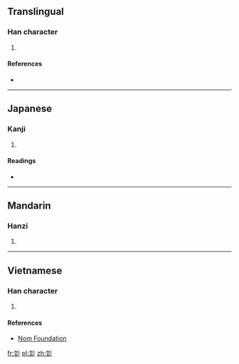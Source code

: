 ==Translingual==

===Han character===
{{Han char|rn=59|rad=彡|as=04|sn=7|four=|canj=卜大竹竹竹 (YKHHH)|ids=⿺[[文]][[彡]]}}

# {{defn|Han|sort=彡04}}

====References====
* {{Han ref|kx=0363.070|dkj=09971|dj=0682.020|hdz=20853.030|uh=5F63|ud=24419}}

----

==Japanese==

===Kanji===
{{ja-kanji|grade=|rs=彡04}}

# {{defn|lang=ja|sort=彡04}}

====Readings====
* {{ja-readings|on=[[ぶん]] (bun), [[もん]] (mon)|kun=[[あや]] (aya)}}

----

==Mandarin==

===Hanzi===
{{cmn-hanzi|pin=[[wén]] ([[wen2]])|wg=wen<sup>2</sup>}}

# {{defn|lang=cmn|sort=彡04}}

----

==Vietnamese==

===Han character===
{{vi-readings|rs=彡04| hanviet = vằn}}

# {{defn|lang=vi|sort=彡04}}

====References====
*[http://nomfoundation.org/common/nom_details.php?codepoint=5f63 Nom Foundation]

[[fr:彣]]
[[pl:彣]]
[[zh:彣]]